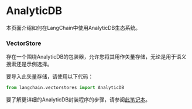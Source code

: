 # AnalyticDB

本页面介绍如何在LangChain中使用AnalyticDB生态系统。

### VectorStore

存在一个围绕AnalyticDB的包装器，允许您将其用作矢量存储，无论是用于语义搜索还是示例选择。

要导入此矢量存储，请使用以下代码：
```python
from langchain.vectorstores import AnalyticDB
```

要了解更详细的AnalyticDB封装程序的步骤，请参阅[此笔记本](/docs/modules/data_connection/vectorstores/integrations/analyticdb.html)。
